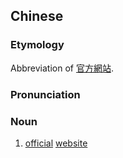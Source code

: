 {{also|官网}}
==Chinese==
{{zh-forms|s=官网|t=官網}}

===Etymology===
Abbreviation of [[官方]][[網站]].

===Pronunciation===
{{zh-pron
|m=guānwǎng
|cat=n
}}

===Noun===
{{zh-noun}}

# {{lb|zh|computing}} [[official]] [[website]]